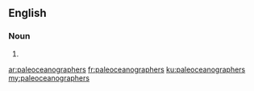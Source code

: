 ==English==

===Noun===
{{head|en}}

# {{plural of|paleoceanographer}}

[[ar:paleoceanographers]]
[[fr:paleoceanographers]]
[[ku:paleoceanographers]]
[[my:paleoceanographers]]